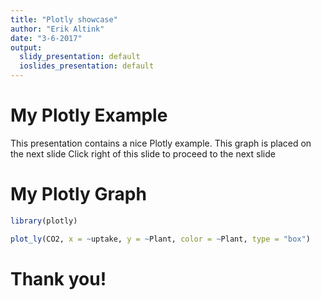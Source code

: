```yaml
---
title: "Plotly showcase"
author: "Erik Altink"
date: "3-6-2017"
output:
  slidy_presentation: default
  ioslides_presentation: default
---
```


# My Plotly Example

This presentation contains a nice Plotly example.
This graph is placed on the next slide
Click right of this slide to proceed to the next slide

# My Plotly Graph

```r
library(plotly)
```

```r
plot_ly(CO2, x = ~uptake, y = ~Plant, color = ~Plant, type = "box")
```


# Thank you!